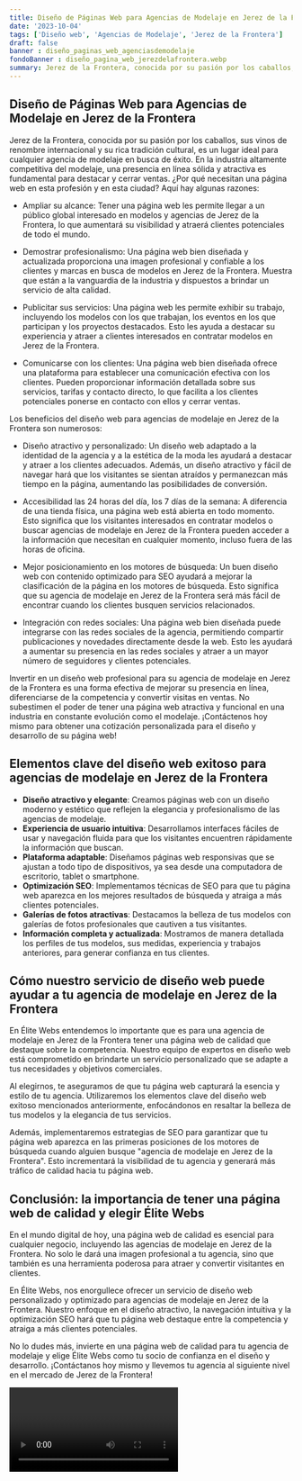 ```yaml
---
title: Diseño de Páginas Web para Agencias de Modelaje en Jerez de la Frontera
date: '2023-10-04'
tags: ['Diseño web', 'Agencias de Modelaje', 'Jerez de la Frontera']
draft: false
banner : diseño_paginas_web_agenciasdemodelaje
fondoBanner : diseño_pagina_web_jerezdelafrontera.webp
summary: Jerez de la Frontera, conocida por su pasión por los caballos, sus vinos de renombre internacional y su rica tradición cultural, es un lugar ideal para cualquier agencia de modelaje en busca de éxito. En la industria altamente competitiva del modelaje, una presencia en línea sólida y atractiva es fundamental para destacar y cerrar ventas. ¿Por qué necesitan una página web en esta profesión y en esta ciudad? Aquí hay algunas razones
---
```


## Diseño de Páginas Web para Agencias de Modelaje en Jerez de la Frontera

Jerez de la Frontera, conocida por su pasión por los caballos, sus vinos de renombre internacional y su rica tradición cultural, es un lugar ideal para cualquier agencia de modelaje en busca de éxito. En la industria altamente competitiva del modelaje, una presencia en línea sólida y atractiva es fundamental para destacar y cerrar ventas. ¿Por qué necesitan una página web en esta profesión y en esta ciudad? Aquí hay algunas razones:

- Ampliar su alcance: Tener una página web les permite llegar a un público global interesado en modelos y agencias de Jerez de la Frontera, lo que aumentará su visibilidad y atraerá clientes potenciales de todo el mundo.

- Demostrar profesionalismo: Una página web bien diseñada y actualizada proporciona una imagen profesional y confiable a los clientes y marcas en busca de modelos en Jerez de la Frontera. Muestra que están a la vanguardia de la industria y dispuestos a brindar un servicio de alta calidad.

- Publicitar sus servicios: Una página web les permite exhibir su trabajo, incluyendo los modelos con los que trabajan, los eventos en los que participan y los proyectos destacados. Esto les ayuda a destacar su experiencia y atraer a clientes interesados en contratar modelos en Jerez de la Frontera.

- Comunicarse con los clientes: Una página web bien diseñada ofrece una plataforma para establecer una comunicación efectiva con los clientes. Pueden proporcionar información detallada sobre sus servicios, tarifas y contacto directo, lo que facilita a los clientes potenciales ponerse en contacto con ellos y cerrar ventas.

Los beneficios del diseño web para agencias de modelaje en Jerez de la Frontera son numerosos:

- Diseño atractivo y personalizado: Un diseño web adaptado a la identidad de la agencia y a la estética de la moda les ayudará a destacar y atraer a los clientes adecuados. Además, un diseño atractivo y fácil de navegar hará que los visitantes se sientan atraídos y permanezcan más tiempo en la página, aumentando las posibilidades de conversión.

- Accesibilidad las 24 horas del día, los 7 días de la semana: A diferencia de una tienda física, una página web está abierta en todo momento. Esto significa que los visitantes interesados en contratar modelos o buscar agencias de modelaje en Jerez de la Frontera pueden acceder a la información que necesitan en cualquier momento, incluso fuera de las horas de oficina.

- Mejor posicionamiento en los motores de búsqueda: Un buen diseño web con contenido optimizado para SEO ayudará a mejorar la clasificación de la página en los motores de búsqueda. Esto significa que su agencia de modelaje en Jerez de la Frontera será más fácil de encontrar cuando los clientes busquen servicios relacionados.

- Integración con redes sociales: Una página web bien diseñada puede integrarse con las redes sociales de la agencia, permitiendo compartir publicaciones y novedades directamente desde la web. Esto les ayudará a aumentar su presencia en las redes sociales y atraer a un mayor número de seguidores y clientes potenciales.

Invertir en un diseño web profesional para su agencia de modelaje en Jerez de la Frontera es una forma efectiva de mejorar su presencia en línea, diferenciarse de la competencia y convertir visitas en ventas. No subestimen el poder de tener una página web atractiva y funcional en una industria en constante evolución como el modelaje. ¡Contáctenos hoy mismo para obtener una cotización personalizada para el diseño y desarrollo de su página web!

<GifSeo />

<Cta />

## Elementos clave del diseño web exitoso para agencias de modelaje en Jerez de la Frontera

- **Diseño atractivo y elegante**: Creamos páginas web con un diseño moderno y estético que reflejen la elegancia y profesionalismo de las agencias de modelaje.
- **Experiencia de usuario intuitiva**: Desarrollamos interfaces fáciles de usar y navegación fluida para que los visitantes encuentren rápidamente la información que buscan.
- **Plataforma adaptable**: Diseñamos páginas web responsivas que se ajustan a todo tipo de dispositivos, ya sea desde una computadora de escritorio, tablet o smartphone.
- **Optimización SEO**: Implementamos técnicas de SEO para que tu página web aparezca en los mejores resultados de búsqueda y atraiga a más clientes potenciales.
- **Galerías de fotos atractivas**: Destacamos la belleza de tus modelos con galerías de fotos profesionales que cautiven a tus visitantes.
- **Información completa y actualizada**: Mostramos de manera detallada los perfiles de tus modelos, sus medidas, experiencia y trabajos anteriores, para generar confianza en tus clientes.

## Cómo nuestro servicio de diseño web puede ayudar a tu agencia de modelaje en Jerez de la Frontera

En Élite Webs entendemos lo importante que es para una agencia de modelaje en Jerez de la Frontera tener una página web de calidad que destaque sobre la competencia. Nuestro equipo de expertos en diseño web está comprometido en brindarte un servicio personalizado que se adapte a tus necesidades y objetivos comerciales.

Al elegirnos, te aseguramos de que tu página web capturará la esencia y estilo de tu agencia. Utilizaremos los elementos clave del diseño web exitoso mencionados anteriormente, enfocándonos en resaltar la belleza de tus modelos y la elegancia de tus servicios.

Además, implementaremos estrategias de SEO para garantizar que tu página web aparezca en las primeras posiciones de los motores de búsqueda cuando alguien busque "agencia de modelaje en Jerez de la Frontera". Esto incrementará la visibilidad de tu agencia y generará más tráfico de calidad hacia tu página web.

## Conclusión: la importancia de tener una página web de calidad y elegir Élite Webs

En el mundo digital de hoy, una página web de calidad es esencial para cualquier negocio, incluyendo las agencias de modelaje en Jerez de la Frontera. No solo le dará una imagen profesional a tu agencia, sino que también es una herramienta poderosa para atraer y convertir visitantes en clientes.

En Élite Webs, nos enorgullece ofrecer un servicio de diseño web personalizado y optimizado para agencias de modelaje en Jerez de la Frontera. Nuestro enfoque en el diseño atractivo, la navegación intuitiva y la optimización SEO hará que tu página web destaque entre la competencia y atraiga a más clientes potenciales.

No lo dudes más, invierte en una página web de calidad para tu agencia de modelaje y elige Élite Webs como tu socio de confianza en el diseño y desarrollo. ¡Contáctanos hoy mismo y llevemos tu agencia al siguiente nivel en el mercado de Jerez de la Frontera!

<Video />

<CtaBot job='Agencias de Modelaje' city='Jerez de la Frontera'/>

<Gmaps query='Jerez de la Frontera+españa+maps' />